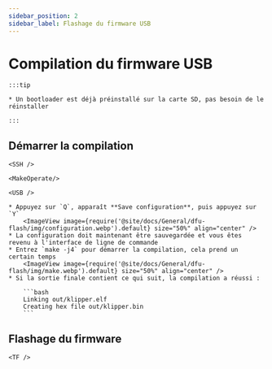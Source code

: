 ```yaml
---
sidebar_position: 2
sidebar_label: Flashage du firmware USB
---
```




# Compilation du firmware USB

    :::tip

    * Un bootloader est déjà préinstallé sur la carte SD, pas besoin de le réinstaller

    :::

## Démarrer la compilation

    <SSH />

    <MakeOperate/>

    <USB />

    * Appuyez sur `Q`, apparaît **Save configuration**, puis appuyez sur `Y`
        <ImageView image={require('@site/docs/General/dfu-flash/img/configuration.webp').default} size="50%" align="center" />
    * La configuration doit maintenant être sauvegardée et vous êtes revenu à l'interface de ligne de commande
    * Entrez `make -j4` pour démarrer la compilation, cela prend un certain temps
        <ImageView image={require('@site/docs/General/dfu-flash/img/make.webp').default} size="50%" align="center" />
    * Si la sortie finale contient ce qui suit, la compilation a réussi :

        ```bash
        Linking out/klipper.elf
        Creating hex file out/klipper.bin
        ```


## Flashage du firmware
    
    <TF />
